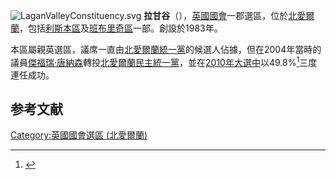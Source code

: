 [[File:LaganValleyConstituency.svg|thumb]]
'''拉甘谷'''（{{lang-en|Lagan Valley}}），[[英國|英國]][[英國國會|國會]]一郡選區，位於[[北愛爾蘭|北愛爾蘭]]，包括[[利斯本區|利斯本區]]及[[班布里奇區|班布里奇區]]一部。創設於1983年。

本區屬親英選區，議席一直由[[北愛爾蘭統一黨|北愛爾蘭統一黨]]的候選人佔據，但在2004年當時的議員[[傑福瑞·唐納森|傑福瑞·唐納森]]轉投[[北愛爾蘭民主統一黨|北愛爾蘭民主統一黨]]，並在[[2010年英國大選|2010年大選中]]以49.8%<ref>{{cite news
|publisher=[[英國廣播公司|英國廣播公司]]
|date=2010年5月7日
|title=Election 2010/Constituency/Lagan Valley
|url=http://news.bbc.co.uk/2/shared/election2010/results/constituency/718.stm
|accessdate=2010年5月11日
|archive-date=2020年10月23日
|archive-url=https://web.archive.org/web/20201023073134/http://news.bbc.co.uk/2/shared/election2010/results/constituency/718.stm
|dead-url=no
}}</ref>三度連任成功。

==参考文献==
<div class="references-small">
<references></references>
</div>

{{DEFAULTSORT:Lagan Valley (UK Parliament constituency)}}
[[Category:英國國會選區_(北愛爾蘭)|Category:英國國會選區 (北愛爾蘭)]]
{{英國國會選區 (北愛爾蘭)}}